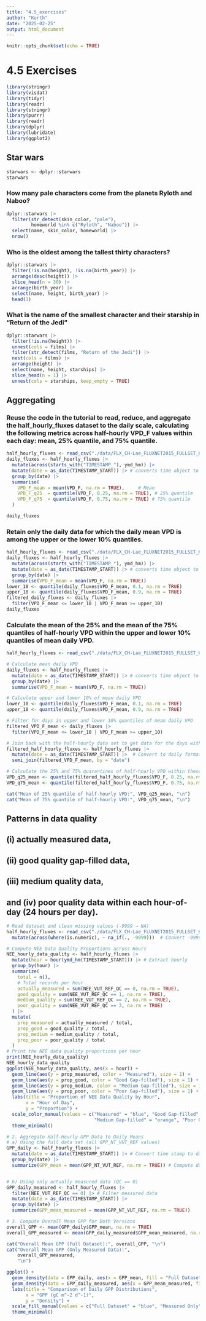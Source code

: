 ```yaml
---
title: "4.5_exercises"
author: "Kurth"
date: "2025-02-25"
output: html_document
---
```


```r
knitr::opts_chunk$set(echo = TRUE)
```

# 4.5 Exercises

```r
library(stringr)
library(visdat)
library(tidyr)
library(readr)
library(stringr)
library(purrr)
library(readr)
library(dplyr)
library(lubridate)
library(ggplot2)
```

## Star wars 
```r
starwars <- dplyr::starwars
starwars
```

### How many pale characters come from the planets Ryloth and Naboo?
```r
dplyr::starwars |>
  filter(str_detect(skin_color, "pale"),
         homeworld %in% c("Ryloth", "Naboo")) |>
  select(name, skin_color, homeworld) |>
  nrow()
```

### Who is the oldest among the tallest thirty characters?
```r
dplyr::starwars |>
  filter(!is.na(height), !is.na(birth_year)) |>
  arrange(desc(height)) |>
  slice_head(n = 30) |>
  arrange(birth_year) |>
  select(name, height, birth_year) |>
  head(1)
```

### What is the name of the smallest character and their starship in “Return of the Jedi”
```r
dplyr::starwars |>
  filter(!is.na(height)) |>
  unnest(cols = films) |>
  filter(str_detect(films, "Return of the Jedi")) |>
  nest(cols = films) |>
  arrange(height) |>
  select(name, height, starships) |>
  slice_head(n = 1) |>
  unnest(cols = starships, keep_empty = TRUE)
```

## Aggregating
### Reuse the code in the tutorial to read, reduce, and aggregate the half_hourly_fluxes dataset to the daily scale, calculating the following metrics across half-hourly VPD_F values within each day: mean, 25% quantile, and 75% quantile.

```r
half_hourly_fluxes <- read_csv("./data/FLX_CH-Lae_FLUXNET2015_FULLSET_HH_2004-2006.csv")
daily_fluxes <- half_hourly_fluxes |>
  mutate(across(starts_with("TIMESTAMP_"), ymd_hm)) |>
  mutate(date = as_date(TIMESTAMP_START)) |> # converts time object to a date object
  group_by(date) |>
  summarise(
    VPD_F_mean = mean(VPD_F, na.rm = TRUE),     # Mean
    VPD_F_q25  = quantile(VPD_F, 0.25, na.rm = TRUE), # 25% quantile
    VPD_F_q75  = quantile(VPD_F, 0.75, na.rm = TRUE) # 75% quantile
  )

daily_fluxes
```
### Retain only the daily data for which the daily mean VPD is among the upper or the lower 10% quantiles.
```r
half_hourly_fluxes <- read_csv("./data/FLX_CH-Lae_FLUXNET2015_FULLSET_HH_2004-2006.csv")
daily_fluxes <- half_hourly_fluxes |>
  mutate(across(starts_with("TIMESTAMP_"), ymd_hm)) |>
  mutate(date = as_date(TIMESTAMP_START)) |> # converts time object to a date object
  group_by(date) |>
  summarise(VPD_F_mean = mean(VPD_F, na.rm = TRUE))
lower_10 <- quantile(daily_fluxes$VPD_F_mean, 0.1, na.rm = TRUE)
upper_10 <- quantile(daily_fluxes$VPD_F_mean, 0.9, na.rm = TRUE)
filtered_daily_fluxes <- daily_fluxes |>
  filter(VPD_F_mean <= lower_10 | VPD_F_mean >= upper_10)
daily_fluxes
```
### Calculate the mean of the 25% and the mean of the 75% quantiles of half-hourly VPD within the upper and lower 10% quantiles of mean daily VPD.
```r
half_hourly_fluxes <- read_csv("./data/FLX_CH-Lae_FLUXNET2015_FULLSET_HH_2004-2006.csv")

# Calculate mean daily VPD
daily_fluxes <- half_hourly_fluxes |>
  mutate(date = as_date(TIMESTAMP_START)) |> # converts time object to a date object
  group_by(date) |>
  summarise(VPD_F_mean = mean(VPD_F, na.rm = TRUE))

# Calculate upper and lower 10% of mean daily VPD
lower_10 <- quantile(daily_fluxes$VPD_F_mean, 0.1, na.rm = TRUE)
upper_10 <- quantile(daily_fluxes$VPD_F_mean, 0.9, na.rm = TRUE)

# Filter for days in upper and lower 10% quantiles of mean daily VPD
filtered_VPD_F_mean <- daily_fluxes |>
  filter(VPD_F_mean <= lower_10 | VPD_F_mean >= upper_10)

# Join back with the half-hourly data set to get data for the days withing the lower and upper 10% quantiles of mean daily VPD
filtered_half_hourly_fluxes <- half_hourly_fluxes |>
  mutate(date = as_date(TIMESTAMP_START)) |>  # Convert to daily format
  semi_join(filtered_VPD_F_mean, by = "date")

# Calculate the 25% and 75% quarantines of half-hourly VPD within these days
VPD_q25_mean <- quantile(filtered_half_hourly_fluxes$VPD_F, 0.25, na.rm = TRUE)
VPD_q75_mean <- quantile(filtered_half_hourly_fluxes$VPD_F, 0.75, na.rm = TRUE)

cat("Mean of 25% quantile of half-hourly VPD:", VPD_q25_mean, "\n")
cat("Mean of 75% quantile of half-hourly VPD:", VPD_q75_mean, "\n")
```

## Patterns in data quality
## (i) actually measured data,
## (ii) good quality gap-filled data, 
## (iii) medium quality data, 
## and (iv) poor quality data within each hour-of-day (24 hours per day).
```r
# Read dataset and clean missing values (-9999 → NA)
half_hourly_fluxes <- read_csv("./data/FLX_CH-Lae_FLUXNET2015_FULLSET_HH_2004-2006.csv") |>
  mutate(across(where(is.numeric), ~ na_if(., -9999)))  # Convert -9999 to NA

# Compute NEE Data Quality Proportions across Hours
NEE_hourly_data_quality <- half_hourly_fluxes |>
  mutate(hour = hour(ymd_hm(TIMESTAMP_START))) |> # Extract hourly
  group_by(hour) |>
  summarize(
    total = n(),
    # Total records per hour
    actually_measured = sum(NEE_VUT_REF_QC == 0, na.rm = TRUE),
    good_quality = sum(NEE_VUT_REF_QC == 1, na.rm = TRUE),
    medium_quality = sum(NEE_VUT_REF_QC == 2, na.rm = TRUE),
    poor_quality = sum(NEE_VUT_REF_QC == 3, na.rm = TRUE)
  ) |>
  mutate(
    prop_measured = actually_measured / total,
    prop_good = good_quality / total,
    prop_medium = medium_quality / total,
    prop_poor = poor_quality / total
  )
# Print the NEE data quality proportions per hour
print(NEE_hourly_data_quality)
NEE_hourly_data_quality
ggplot(NEE_hourly_data_quality, aes(x = hour)) +
  geom_line(aes(y = prop_measured, color = "Measured"), size = 1) +
  geom_line(aes(y = prop_good, color = "Good Gap-filled"), size = 1) +
  geom_line(aes(y = prop_medium, color = "Medium Gap-filled"), size = 1) +
  geom_line(aes(y = prop_poor, color = "Poor Gap-filled"), size = 1) +
  labs(title = "Proportion of NEE Data Quality by Hour",
       x = "Hour of Day",
       y = "Proportion") +
  scale_color_manual(values = c("Measured" = "blue", "Good Gap-filled" = "green",
                                "Medium Gap-filled" = "orange", "Poor Gap-filled" = "red")) +
  theme_minimal()

# 2. Aggregate Half-Hourly GPP Data to Daily Means
# a) Using the full data set (all GPP_NT_VUT_REF values)
GPP_daily <- half_hourly_fluxes |>
  mutate(date = as_date(TIMESTAMP_START)) |> # Convert time stamp to date
  group_by(date) |>
  summarize(GPP_mean = mean(GPP_NT_VUT_REF, na.rm = TRUE)) # Compute daily mean


# b) Using only actually measured data (QC == 0)
GPP_daily_measured <- half_hourly_fluxes |>
  filter(NEE_VUT_REF_QC == 0) |> # Filter measured data
  mutate(date = as_date(TIMESTAMP_START)) |>
  group_by(date) |>
  summarize(GPP_mean_measured = mean(GPP_NT_VUT_REF, na.rm = TRUE))

# 3. Compute Overall Mean GPP for Both Versions
overall_GPP <- mean(GPP_daily$GPP_mean, na.rm = TRUE)
overall_GPP_measured <- mean(GPP_daily_measured$GPP_mean_measured, na.rm = TRUE)

cat("Overall Mean GPP (Full Dataset):", overall_GPP, "\n")
cat("Overall Mean GPP (Only Measured Data):",
    overall_GPP_measured,
    "\n")

ggplot() +
  geom_density(data = GPP_daily, aes(x = GPP_mean, fill = "Full Dataset"), alpha = 0.5) +
  geom_density(data = GPP_daily_measured, aes(x = GPP_mean_measured, fill = "Measured Only"), alpha = 0.5) +
  labs(title = "Comparison of Daily GPP Distributions",
       x = "GPP (gC m^-2 d^-1)",
       y = "Density") +
  scale_fill_manual(values = c("Full Dataset" = "blue", "Measured Only" = "red")) +
  theme_minimal()
```
